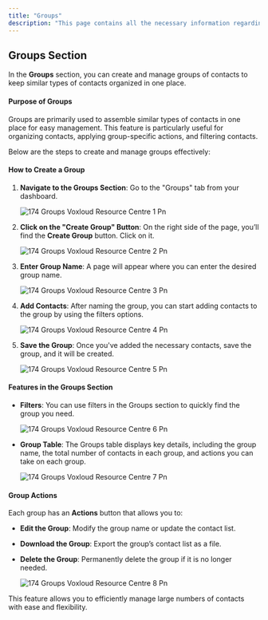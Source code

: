```yaml
---
title: "Groups"
description: "This page contains all the necessary information regarding the group section in inbox panel."
---
```


## **Groups Section**

In the **Groups** section, you can create and manage groups of contacts to keep similar types of contacts organized in one place.

#### **Purpose of Groups**

Groups are primarily used to assemble similar types of contacts in one place for easy management. This feature is particularly useful for organizing contacts, applying group-specific actions, and filtering contacts.

Below are the steps to create and manage groups effectively:

#### **How to Create a Group**

1. **Navigate to the Groups Section**: Go to the "Groups" tab from your dashboard.

   ![174 Groups  Voxloud Resource Centre 1 Pn](/images/how-botpenguin-works/group/174.groups__Voxloud_resource_centre-1.png)
2. **Click on the "Create Group" Button**: On the right side of the page, you’ll find the **Create Group** button. Click on it.

   ![174 Groups  Voxloud Resource Centre 2 Pn](/images/how-botpenguin-works/group/174.groups__Voxloud_resource_centre-2.png)
3. **Enter Group Name**: A page will appear where you can enter the desired group name.

   ![174 Groups  Voxloud Resource Centre 3 Pn](/images/how-botpenguin-works/group/174.groups__Voxloud_resource_centre-3.png)
4. **Add Contacts**: After naming the group, you can start adding contacts to the group by using the filters options.

   ![174 Groups  Voxloud Resource Centre 4 Pn](/images/how-botpenguin-works/group/174.groups__Voxloud_resource_centre-4.png)
5. **Save the Group**: Once you've added the necessary contacts, save the group, and it will be created.

   ![174 Groups  Voxloud Resource Centre 5 Pn](/images/how-botpenguin-works/group/174.groups__Voxloud_resource_centre-5.png)

#### **Features in the Groups Section**

- **Filters**: You can use filters in the Groups section to quickly find the group you need.

  ![174 Groups  Voxloud Resource Centre 6 Pn](/images/how-botpenguin-works/group/174.groups__Voxloud_resource_centre-6.png)
- **Group Table**: The Groups table displays key details, including the group name, the total number of contacts in each group, and actions you can take on each group.

  ![174 Groups  Voxloud Resource Centre 7 Pn](/images/how-botpenguin-works/group/174.groups__Voxloud_resource_centre-7.png)

#### **Group Actions**

Each group has an **Actions** button that allows you to:

- **Edit the Group**: Modify the group name or update the contact list.
- **Download the Group**: Export the group’s contact list as a file.
- **Delete the Group**: Permanently delete the group if it is no longer needed.

  ![174 Groups  Voxloud Resource Centre 8 Pn](/images/how-botpenguin-works/group/174.groups__Voxloud_resource_centre-8.png)

This feature allows you to efficiently manage large numbers of contacts with ease and flexibility.